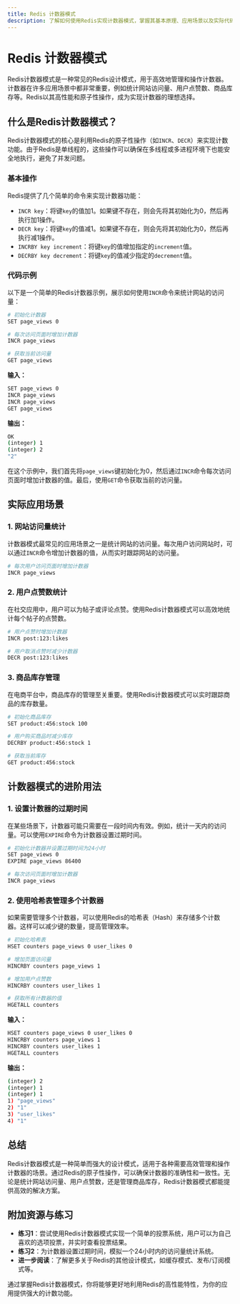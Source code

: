 ```yaml
---
title: Redis 计数器模式
description: 了解如何使用Redis实现计数器模式，掌握其基本原理、应用场景以及实际代码示例。
---
```


# Redis 计数器模式

Redis计数器模式是一种常见的Redis设计模式，用于高效地管理和操作计数器。计数器在许多应用场景中都非常重要，例如统计网站访问量、用户点赞数、商品库存等。Redis以其高性能和原子性操作，成为实现计数器的理想选择。

## 什么是Redis计数器模式？

Redis计数器模式的核心是利用Redis的原子性操作（如`INCR`、`DECR`）来实现计数功能。由于Redis是单线程的，这些操作可以确保在多线程或多进程环境下也能安全地执行，避免了并发问题。

### 基本操作

Redis提供了几个简单的命令来实现计数器功能：

- `INCR key`：将键`key`的值加1。如果键不存在，则会先将其初始化为0，然后再执行加1操作。
- `DECR key`：将键`key`的值减1。如果键不存在，则会先将其初始化为0，然后再执行减1操作。
- `INCRBY key increment`：将键`key`的值增加指定的`increment`值。
- `DECRBY key decrement`：将键`key`的值减少指定的`decrement`值。

### 代码示例

以下是一个简单的Redis计数器示例，展示如何使用`INCR`命令来统计网站的访问量：

```bash
# 初始化计数器
SET page_views 0

# 每次访问页面时增加计数器
INCR page_views

# 获取当前访问量
GET page_views
```

**输入：**

```bash
SET page_views 0
INCR page_views
INCR page_views
GET page_views
```

**输出：**

```bash
OK
(integer) 1
(integer) 2
"2"
```

在这个示例中，我们首先将`page_views`键初始化为0，然后通过`INCR`命令每次访问页面时增加计数器的值。最后，使用`GET`命令获取当前的访问量。

## 实际应用场景

### 1. 网站访问量统计

计数器模式最常见的应用场景之一是统计网站的访问量。每次用户访问网站时，可以通过`INCR`命令增加计数器的值，从而实时跟踪网站的访问量。

```bash
# 每次用户访问页面时增加计数器
INCR page_views
```

### 2. 用户点赞数统计

在社交应用中，用户可以为帖子或评论点赞。使用Redis计数器模式可以高效地统计每个帖子的点赞数。

```bash
# 用户点赞时增加计数器
INCR post:123:likes

# 用户取消点赞时减少计数器
DECR post:123:likes
```

### 3. 商品库存管理

在电商平台中，商品库存的管理至关重要。使用Redis计数器模式可以实时跟踪商品的库存数量。

```bash
# 初始化商品库存
SET product:456:stock 100

# 用户购买商品时减少库存
DECRBY product:456:stock 1

# 获取当前库存
GET product:456:stock
```

## 计数器模式的进阶用法

### 1. 设置计数器的过期时间

在某些场景下，计数器可能只需要在一段时间内有效。例如，统计一天内的访问量。可以使用`EXPIRE`命令为计数器设置过期时间。

```bash
# 初始化计数器并设置过期时间为24小时
SET page_views 0
EXPIRE page_views 86400

# 每次访问页面时增加计数器
INCR page_views
```

### 2. 使用哈希表管理多个计数器

如果需要管理多个计数器，可以使用Redis的哈希表（Hash）来存储多个计数器。这样可以减少键的数量，提高管理效率。

```bash
# 初始化哈希表
HSET counters page_views 0 user_likes 0

# 增加页面访问量
HINCRBY counters page_views 1

# 增加用户点赞数
HINCRBY counters user_likes 1

# 获取所有计数器的值
HGETALL counters
```

**输入：**

```bash
HSET counters page_views 0 user_likes 0
HINCRBY counters page_views 1
HINCRBY counters user_likes 1
HGETALL counters
```

**输出：**

```bash
(integer) 2
(integer) 1
(integer) 1
1) "page_views"
2) "1"
3) "user_likes"
4) "1"
```

## 总结

Redis计数器模式是一种简单而强大的设计模式，适用于各种需要高效管理和操作计数器的场景。通过Redis的原子性操作，可以确保计数器的准确性和一致性。无论是统计网站访问量、用户点赞数，还是管理商品库存，Redis计数器模式都能提供高效的解决方案。

## 附加资源与练习

- **练习1**：尝试使用Redis计数器模式实现一个简单的投票系统，用户可以为自己喜欢的选项投票，并实时查看投票结果。
- **练习2**：为计数器设置过期时间，模拟一个24小时内的访问量统计系统。
- **进一步阅读**：了解更多关于Redis的其他设计模式，如缓存模式、发布/订阅模式等。

通过掌握Redis计数器模式，你将能够更好地利用Redis的高性能特性，为你的应用提供强大的计数功能。